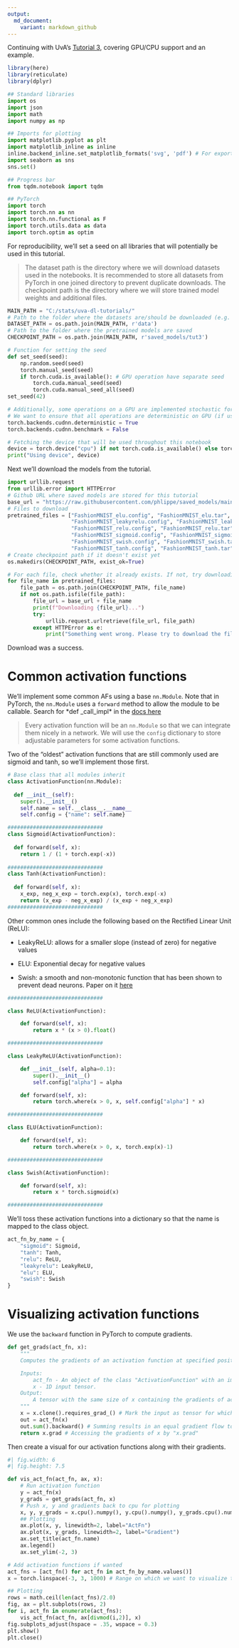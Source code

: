 ```yaml
---
output:
  md_document:
    variant: markdown_github
---
```


Continuing with UvA's [Tutorial 3](https://uvadlc-notebooks.readthedocs.io/en/latest/tutorial_notebooks/tutorial3/Activation_Functions.html), covering GPU/CPU support and an example. 

```r
library(here)
library(reticulate)
library(dplyr)
```


```python
## Standard libraries
import os
import json
import math
import numpy as np

## Imports for plotting
import matplotlib.pyplot as plt
import matplotlib_inline as inline
inline.backend_inline.set_matplotlib_formats('svg', 'pdf') # For export
import seaborn as sns
sns.set()

## Progress bar
from tqdm.notebook import tqdm

## PyTorch
import torch
import torch.nn as nn
import torch.nn.functional as F
import torch.utils.data as data
import torch.optim as optim
```

For reproducibility, we'll set a seed on all libraries that will potentially be used in this tutorial. 

>  The dataset path is the directory where we will download datasets used in the notebooks. It is recommended to store all datasets from PyTorch in one joined directory to prevent duplicate downloads. The checkpoint path is the directory where we will store trained model weights and additional files.

```python
MAIN_PATH = "C:/stats/uva-dl-tutorials/"
# Path to the folder where the datasets are/should be downloaded (e.g. MNIST)
DATASET_PATH = os.path.join(MAIN_PATH, r'data')
# Path to the folder where the pretrained models are saved
CHECKPOINT_PATH = os.path.join(MAIN_PATH, r'saved_models/tut3')

# Function for setting the seed
def set_seed(seed):
    np.random.seed(seed)
    torch.manual_seed(seed)
    if torch.cuda.is_available(): # GPU operation have separate seed
        torch.cuda.manual_seed(seed)
        torch.cuda.manual_seed_all(seed)
set_seed(42)

# Additionally, some operations on a GPU are implemented stochastic for efficiency
# We want to ensure that all operations are deterministic on GPU (if used) for reproducibility
torch.backends.cudnn.deterministic = True
torch.backends.cudnn.benchmark = False

# Fetching the device that will be used throughout this notebook
device = torch.device("cpu") if not torch.cuda.is_available() else torch.device("cuda:0")
print("Using device", device)
```

Next we'll download the models from the tutorial. 

```python
import urllib.request
from urllib.error import HTTPError
# Github URL where saved models are stored for this tutorial
base_url = "https://raw.githubusercontent.com/phlippe/saved_models/main/tutorial3/"
# Files to download
pretrained_files = ["FashionMNIST_elu.config", "FashionMNIST_elu.tar",
                    "FashionMNIST_leakyrelu.config", "FashionMNIST_leakyrelu.tar",
                    "FashionMNIST_relu.config", "FashionMNIST_relu.tar",
                    "FashionMNIST_sigmoid.config", "FashionMNIST_sigmoid.tar",
                    "FashionMNIST_swish.config", "FashionMNIST_swish.tar",
                    "FashionMNIST_tanh.config", "FashionMNIST_tanh.tar"]
# Create checkpoint path if it doesn't exist yet
os.makedirs(CHECKPOINT_PATH, exist_ok=True)

# For each file, check whether it already exists. If not, try downloading it.
for file_name in pretrained_files:
    file_path = os.path.join(CHECKPOINT_PATH, file_name)
    if not os.path.isfile(file_path):
        file_url = base_url + file_name
        print(f"Downloading {file_url}...")
        try:
            urllib.request.urlretrieve(file_url, file_path)
        except HTTPError as e:
            print("Something went wrong. Please try to download the file from the GDrive folder, or contact the author with the full output including the following error:\n", e)
```


Download was a success. 

# Common activation functions

We'll implement some common AFs using a base `nn.Module`. Note that in PyTorch, the `nn.Module` uses a `forward` method to allow the module to be callable. Search for *def _call_impl* in the [docs here](https://pytorch.org/docs/stable/_modules/torch/nn/modules/module.html#Module)


>Every activation function will be an `nn.Module` so that we can integrate them nicely in a network. We will use the `config` dictionary to store adjustable parameters for some activation functions.


Two of the "oldest" activation functions that are still commonly used are sigmoid and tanh, so we'll implement those first. 

```python
# Base class that all modules inherit
class ActivationFunction(nn.Module):
  
  def __init__(self):
    super().__init__()
    self.name = self.__class__.__name__
    self.config = {"name": self.name}

##############################
class Sigmoid(ActivationFunction):
  
  def forward(self, x):
    return 1 / (1 + torch.exp(-x))
  
##############################
class Tanh(ActivationFunction): 
  
  def forward(self, x):
    x_exp, neg_x_exp = torch.exp(x), torch.exp(-x)
    return (x_exp - neg_x_exp) / (x_exp + neg_x_exp)
##############################
```

Other common ones include the following based on the Rectified Linear Unit (ReLU): 

- LeakyReLU: allows for a smaller slope (instead of zero) for negative values  

- ELU: Exponential decay for negative values

- Swish: a smooth and non-monotonic function that has been shown to prevent dead neurons. Paper on it [here](https://arxiv.org/abs/1710.05941)

```python
##############################

class ReLU(ActivationFunction):

    def forward(self, x):
        return x * (x > 0).float()

##############################

class LeakyReLU(ActivationFunction):

    def __init__(self, alpha=0.1):
        super().__init__()
        self.config["alpha"] = alpha

    def forward(self, x):
        return torch.where(x > 0, x, self.config["alpha"] * x)

##############################

class ELU(ActivationFunction):

    def forward(self, x):
        return torch.where(x > 0, x, torch.exp(x)-1)

##############################

class Swish(ActivationFunction):

    def forward(self, x):
        return x * torch.sigmoid(x)

##############################
```


We'll toss these activation functions into a dictionary so that the name is mapped to the class object.

```python
act_fn_by_name = {
    "sigmoid": Sigmoid,
    "tanh": Tanh,
    "relu": ReLU,
    "leakyrelu": LeakyReLU,
    "elu": ELU,
    "swish": Swish
}
```


# Visualizing activation functions

We use the `backward` function in PyTorch to compute gradients. 

```python
def get_grads(act_fn, x):
    """
    Computes the gradients of an activation function at specified positions.

    Inputs:
        act_fn - An object of the class "ActivationFunction" with an implemented forward pass.
        x - 1D input tensor.
    Output:
        A tensor with the same size of x containing the gradients of act_fn at x.
    """
    x = x.clone().requires_grad_() # Mark the input as tensor for which we want to store gradients
    out = act_fn(x)
    out.sum().backward() # Summing results in an equal gradient flow to each element in x
    return x.grad # Accessing the gradients of x by "x.grad"
```

Then create a visual for our activation functions along with their gradients. 

```python
#| fig.width: 6
#| fig.height: 7.5

def vis_act_fn(act_fn, ax, x):
    # Run activation function
    y = act_fn(x)
    y_grads = get_grads(act_fn, x)
    # Push x, y and gradients back to cpu for plotting
    x, y, y_grads = x.cpu().numpy(), y.cpu().numpy(), y_grads.cpu().numpy()
    ## Plotting
    ax.plot(x, y, linewidth=2, label="ActFn")
    ax.plot(x, y_grads, linewidth=2, label="Gradient")
    ax.set_title(act_fn.name)
    ax.legend()
    ax.set_ylim(-2, 3)

# Add activation functions if wanted
act_fns = [act_fn() for act_fn in act_fn_by_name.values()]
x = torch.linspace(-3, 3, 1000) # Range on which we want to visualize the activation functions

## Plotting
rows = math.ceil(len(act_fns)/2.0)
fig, ax = plt.subplots(rows, 2)
for i, act_fn in enumerate(act_fns):
    vis_act_fn(act_fn, ax[divmod(i,2)], x)
fig.subplots_adjust(hspace = .35, wspace = 0.3)
plt.show()
plt.close()
```

